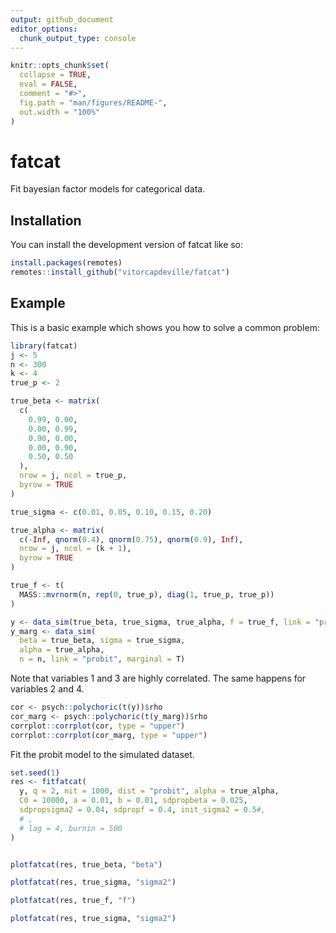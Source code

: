 ```yaml
---
output: github_document
editor_options: 
  chunk_output_type: console
---
```


<!-- README.md is generated from README.Rmd. Please edit that file -->

```r
knitr::opts_chunk$set(
  collapse = TRUE,
  eval = FALSE,
  comment = "#>",
  fig.path = "man/figures/README-",
  out.width = "100%"
)
```

# fatcat

<!-- badges: start -->
<!-- badges: end -->

Fit bayesian factor models for categorical data.

## Installation

You can install the development version of fatcat like so:

``` r
install.packages(remotes)
remotes::install_github("vitorcapdeville/fatcat")
```

## Example

This is a basic example which shows you how to solve a common problem:

```r
library(fatcat)
j <- 5
n <- 300
k <- 4
true_p <- 2

true_beta <- matrix(
  c(
    0.99, 0.00,
    0.00, 0.99,
    0.90, 0.00,
    0.00, 0.90,
    0.50, 0.50
  ),
  nrow = j, ncol = true_p,
  byrow = TRUE
)

true_sigma <- c(0.01, 0.05, 0.10, 0.15, 0.20)

true_alpha <- matrix(
  c(-Inf, qnorm(0.4), qnorm(0.75), qnorm(0.9), Inf),
  nrow = j, ncol = (k + 1),
  byrow = TRUE
)

true_f <- t(
  MASS::mvrnorm(n, rep(0, true_p), diag(1, true_p, true_p))
)

y <- data_sim(true_beta, true_sigma, true_alpha, f = true_f, link = "probit")
y_marg <- data_sim(
  beta = true_beta, sigma = true_sigma, 
  alpha = true_alpha,
  n = n, link = "probit", marginal = T)
```

Note that variables 1 and 3 are highly correlated. The same happens for variables 2 and 4.

```r
cor <- psych::polychoric(t(y))$rho
cor_marg <- psych::polychoric(t(y_marg))$rho
corrplot::corrplot(cor, type = "upper")
corrplot::corrplot(cor_marg, type = "upper")
```

Fit the probit model to the simulated dataset.

```r
set.seed(1)
res <- fitfatcat(
  y, q = 2, nit = 1000, dist = "probit", alpha = true_alpha, 
  C0 = 10000, a = 0.01, b = 0.01, sdpropbeta = 0.025,
  sdpropsigma2 = 0.04, sdpropf = 0.4, init_sigma2 = 0.5#,
  # ,
  # lag = 4, burnin = 500
)


plotfatcat(res, true_beta, "beta")

plotfatcat(res, true_sigma, "sigma2")
```

```r
plotfatcat(res, true_f, "f")
```

```r
plotfatcat(res, true_sigma, "sigma2")
```

<!-- Try the same, but with logit link function. -->

<!-- ```{r} -->
<!-- res <- fitfatcat(y, p = 2, nit = 5000, dist = "logit") -->
<!-- ``` -->

<!-- ```{r} -->
<!-- plotfatcat(res, true_f, "f") -->
<!-- ``` -->

<!-- ```{r} -->
<!-- plotfatcat(res, true_beta, "beta") -->
<!-- ``` -->

<!-- ```{r} -->
<!-- plotfatcat(res, true_sigma, "sigma2") -->
<!-- ``` -->


